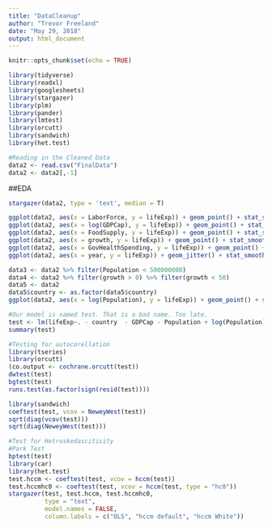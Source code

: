 ```yaml
---
title: "DataCleanup"
author: "Trevor Freeland"
date: "May 29, 2018"
output: html_document
---
```


```r
knitr::opts_chunk$set(echo = TRUE)
```

```r
library(tidyverse)
library(readxl)
library(googlesheets)
library(stargazer)
library(plm)
library(pander)
library(lmtest)
library(orcutt)
library(sandwich)
library(het.test)
```

```r
#Reading in the Cleaned Data
data2 <- read.csv("FinalData")
data2 <- data2[,-1]
```

##EDA

```r
stargazer(data2, type = 'text', median = T)

ggplot(data2, aes(x = LaborForce, y = lifeExp)) + geom_point() + stat_smooth(method = 'lm')
ggplot(data2, aes(x = log(GDPCap), y = lifeExp)) + geom_point() + stat_smooth(method = 'lm')
ggplot(data2, aes(x = FoodSupply, y = lifeExp)) + geom_point() + stat_smooth(method = 'lm')
ggplot(data2, aes(x = growth, y = lifeExp)) + geom_point() + stat_smooth(method = "lm")
ggplot(data2, aes(x = GovHealthSpending, y = lifeExp)) + geom_point() + stat_smooth(method = 'lm')
ggplot(data2, aes(x = year, y = lifeExp)) + geom_jitter() + stat_smooth(method = 'lm')

data3 <- data2 %>% filter(Population < 500000000)
data4 <- data2 %>% filter(growth > 0) %>% filter(growth < 50)
data5 <- data2
data5$country <- as.factor(data5$country)
ggplot(data2, aes(x = log(Population), y = lifeExp)) + geom_point() + stat_smooth(method = 'lm')
```


```r
#Our model is named test. That is a bad name. Too late.
test <- lm(lifeExp~. - country  - GDPCap - Population + log(Population) + log(GDPCap), data=data2)  
summary(test)
```

```r
#Testing for autocorellation
library(tseries)
library(orcutt)
(co.output <- cochrane.orcutt(test))
dwtest(test)
bgtest(test)
runs.test(as.factor(sign(resid(test))))
```

```r
library(sandwich)
coeftest(test, vcov = NeweyWest(test))
sqrt(diag(vcov(test)))
sqrt(diag(NeweyWest(test)))
```


```r
#Test for Hetroskedasciticity
#Park Test
bptest(test)
library(car)
library(het.test)
test.hccm <- coeftest(test, vcov = hccm(test))
test.hccmhc0 <- coeftest(test, vcov = hccm(test, type = "hc0"))
stargazer(test, test.hccm, test.hccmhc0,
          type = "text",
          model.names = FALSE,
          column.labels = c("OLS", "hccm default", "hccm White"))
```